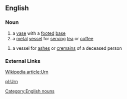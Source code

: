 ==English==
===Noun===
#a [[vase]] with a [[footed]] [[base]]
#a [[metal]] [[vessel]] for [[serving]] [[tea]] or [[coffee]]
[[Category:English nouns]]
#a vessel for [[ash]]es or [[cremains]] of a deceased person

===External Links===
[http://en.wikipedia.org/wiki/Urn Wikipedia article:Urn]

[[pl:Urn]]